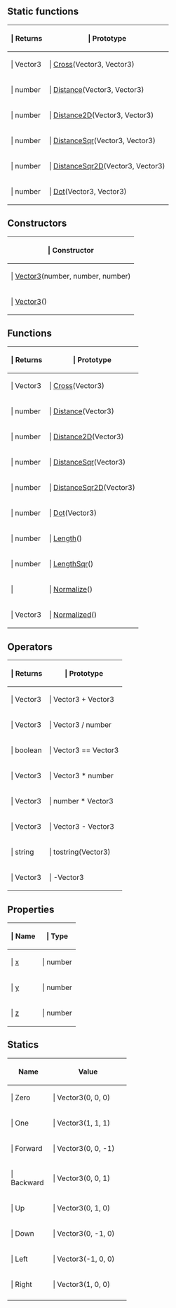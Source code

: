==Static functions==

{{Lua/Table_Prefix}}
{| {{Lua/Table_Header}}
!{{Lua/Column_Style/Returns_List}} | Returns
!{{Lua/Column_Style/Prototype_List}} | Prototype
|-
|{{Lua/Cell_Style/Returns_List}} | Vector3
|{{Lua/Cell_Style/Prototype_List}} | [[Lua/Shared/Vector3/Static Functions/Cross|Cross]](Vector3, Vector3)
|-
|{{Lua/Cell_Style/Returns_List}} | number
|{{Lua/Cell_Style/Prototype_List}} | [[Lua/Shared/Vector3/Static Functions/Distance|Distance]](Vector3, Vector3)
|-
|{{Lua/Cell_Style/Returns_List}} | number
|{{Lua/Cell_Style/Prototype_List}} | [[Lua/Shared/Vector3/Static Functions/Distance2D|Distance2D]](Vector3, Vector3)
|-
|{{Lua/Cell_Style/Returns_List}} | number
|{{Lua/Cell_Style/Prototype_List}} | [[Lua/Shared/Vector3/Static Functions/DistanceSqr|DistanceSqr]](Vector3, Vector3)
|-
|{{Lua/Cell_Style/Returns_List}} | number
|{{Lua/Cell_Style/Prototype_List}} | [[Lua/Shared/Vector3/Static Functions/DistanceSqr2D|DistanceSqr2D]](Vector3, Vector3)
|-
|{{Lua/Cell_Style/Returns_List}} | number
|{{Lua/Cell_Style/Prototype_List}} | [[Lua/Shared/Vector3/Static Functions/Dot|Dot]](Vector3, Vector3)
|} {{Lua/Table_Suffix}}
==Constructors==

{{Lua/Table_Prefix}}
{| {{Lua/Table_Header}}
!{{Lua/Column_Style/Constructor_List}} | Constructor
|-
|{{Lua/Cell_Style/Constructor_List}} | [[Lua/Shared/Vector3/Constructor|Vector3]](number, number, number)
|-
|{{Lua/Cell_Style/Constructor_List}} | [[Lua/Shared/Vector3/Constructor|Vector3]]()
|} {{Lua/Table_Suffix}}
==Functions==

{{Lua/Table_Prefix}}
{| {{Lua/Table_Header}}
!{{Lua/Column_Style/Returns_List}} | Returns
!{{Lua/Column_Style/Prototype_List}} | Prototype
|-
|{{Lua/Cell_Style/Returns_List}} | Vector3
|{{Lua/Cell_Style/Prototype_List}} | [[Lua/Shared/Vector3/Functions/Cross|Cross]](Vector3)
|-
|{{Lua/Cell_Style/Returns_List}} | number
|{{Lua/Cell_Style/Prototype_List}} | [[Lua/Shared/Vector3/Functions/Distance|Distance]](Vector3)
|-
|{{Lua/Cell_Style/Returns_List}} | number
|{{Lua/Cell_Style/Prototype_List}} | [[Lua/Shared/Vector3/Functions/Distance2D|Distance2D]](Vector3)
|-
|{{Lua/Cell_Style/Returns_List}} | number
|{{Lua/Cell_Style/Prototype_List}} | [[Lua/Shared/Vector3/Functions/DistanceSqr|DistanceSqr]](Vector3)
|-
|{{Lua/Cell_Style/Returns_List}} | number
|{{Lua/Cell_Style/Prototype_List}} | [[Lua/Shared/Vector3/Functions/DistanceSqr2D|DistanceSqr2D]](Vector3)
|-
|{{Lua/Cell_Style/Returns_List}} | number
|{{Lua/Cell_Style/Prototype_List}} | [[Lua/Shared/Vector3/Functions/Dot|Dot]](Vector3)
|-
|{{Lua/Cell_Style/Returns_List}} | number
|{{Lua/Cell_Style/Prototype_List}} | [[Lua/Shared/Vector3/Functions/Length|Length]]()
|-
|{{Lua/Cell_Style/Returns_List}} | number
|{{Lua/Cell_Style/Prototype_List}} | [[Lua/Shared/Vector3/Functions/LengthSqr|LengthSqr]]()
|-
|{{Lua/Cell_Style/Returns_List}} | 
|{{Lua/Cell_Style/Prototype_List}} | [[Lua/Shared/Vector3/Functions/Normalize|Normalize]]()
|-
|{{Lua/Cell_Style/Returns_List}} | Vector3
|{{Lua/Cell_Style/Prototype_List}} | [[Lua/Shared/Vector3/Functions/Normalized|Normalized]]()
|} {{Lua/Table_Suffix}}
==Operators==

{{Lua/Table_Prefix}}
{| {{Lua/Table_Header}}
!{{Lua/Column_Style/Returns_List}} | Returns
!{{Lua/Column_Style/Prototype_List}} | Prototype
|-
|{{Lua/Cell_Style/Returns_List}} | Vector3
|{{Lua/Cell_Style/Prototype_List}} | Vector3 + Vector3
|-
|{{Lua/Cell_Style/Returns_List}} | Vector3
|{{Lua/Cell_Style/Prototype_List}} | Vector3 / number
|-
|{{Lua/Cell_Style/Returns_List}} | boolean
|{{Lua/Cell_Style/Prototype_List}} | Vector3 == Vector3
|-
|{{Lua/Cell_Style/Returns_List}} | Vector3
|{{Lua/Cell_Style/Prototype_List}} | Vector3 * number
|-
|{{Lua/Cell_Style/Returns_List}} | Vector3
|{{Lua/Cell_Style/Prototype_List}} | number * Vector3
|-
|{{Lua/Cell_Style/Returns_List}} | Vector3
|{{Lua/Cell_Style/Prototype_List}} | Vector3 - Vector3
|-
|{{Lua/Cell_Style/Returns_List}} | string
|{{Lua/Cell_Style/Prototype_List}} | tostring(Vector3)
|-
|{{Lua/Cell_Style/Returns_List}} | Vector3
|{{Lua/Cell_Style/Prototype_List}} | -Vector3
|} {{Lua/Table_Suffix}}

==Properties==

{{Lua/Table_Prefix}}
{| {{Lua/Table_Header}}
!{{Lua/Column_Style/Property_List_Name}} | Name
!{{Lua/Column_Style/Property_List_Type}} | Type
|-
|{{Lua/Cell_Style/Property_List_Name}} | [[Lua/Shared/Vector3/Properties/x|x]]
|{{Lua/Cell_Style/Property_List_Type}} | number
|-
|{{Lua/Cell_Style/Property_List_Name}} | [[Lua/Shared/Vector3/Properties/y|y]]
|{{Lua/Cell_Style/Property_List_Type}} | number
|-
|{{Lua/Cell_Style/Property_List_Name}} | [[Lua/Shared/Vector3/Properties/z|z]]
|{{Lua/Cell_Style/Property_List_Type}} | number
|} {{Lua/Table_Suffix}}

==Statics==

{{Lua/Table_Prefix}}
{| {{Lua/Table_Header}}
!width="80" | Name
!width="160" | Value
|-
|{{Lua/Cell_Style/Property_List_Name}} | Zero
|{{Lua/Cell_Style/Property_List_Type}} | Vector3(0, 0, 0)
|-
|{{Lua/Cell_Style/Property_List_Name}} | One
|{{Lua/Cell_Style/Property_List_Type}} | Vector3(1, 1, 1)
|-
|{{Lua/Cell_Style/Property_List_Name}} | Forward
|{{Lua/Cell_Style/Property_List_Type}} | Vector3(0, 0, -1)
|-
|{{Lua/Cell_Style/Property_List_Name}} | Backward
|{{Lua/Cell_Style/Property_List_Type}} | Vector3(0, 0, 1)
|-
|{{Lua/Cell_Style/Property_List_Name}} | Up
|{{Lua/Cell_Style/Property_List_Type}} | Vector3(0, 1, 0)
|-
|{{Lua/Cell_Style/Property_List_Name}} | Down
|{{Lua/Cell_Style/Property_List_Type}} | Vector3(0, -1, 0)
|-
|{{Lua/Cell_Style/Property_List_Name}} | Left
|{{Lua/Cell_Style/Property_List_Type}} | Vector3(-1, 0, 0)
|-
|{{Lua/Cell_Style/Property_List_Name}} | Right
|{{Lua/Cell_Style/Property_List_Type}} | Vector3(1, 0, 0)
|-
|} {{Lua/Table_Suffix}}